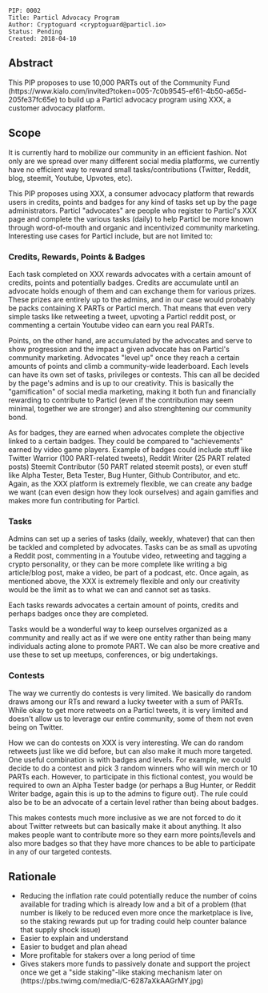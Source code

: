 <pre>
PIP: 0002
Title: Particl Advocacy Program
Author: Cryptoguard <cryptoguard@particl.io>
Status: Pending
Created: 2018-04-10
</pre>

==Abstract==
This PIP proposes to use 10,000 PARTs out of the Community Fund (https://www.kialo.com/invited?token=005-7c0b9545-ef61-4b50-a65d-205fe37fc65e) to build up a Particl advocacy program using XXX, a customer advocacy platform. 

==Scope==
It is currently hard to mobilize our community in an efficient fashion. Not only are we spread over many different social media platforms, we currently have no efficient way to reward small tasks/contributions (Twitter, Reddit, blog, steemit, Youtube, Upvotes, etc).

This PIP proposes using XXX, a consumer advocacy platform that rewards users in credits, points and badges for any kind of tasks set up by the page administrators. Particl "advocates" are people who register to Particl's XXX page and complete the various tasks (daily) to help Particl be more known through word-of-mouth and organic and incentivized community marketing. Interesting use cases for Particl include, but are not limited to:  

===Credits, Rewards, Points & Badges===
Each task completed on XXX rewards advocates with a certain amount of credits, points and potentially badges. Credits are accumulate until an advocate holds enough of them and can exchange them for various prizes. These prizes are entirely up to the admins, and in our case would probably be packs containing X PARTs or Particl merch. That means that even very simple tasks like retweeting a tweet, upvoting a Particl reddit post, or commenting a certain Youtube video can earn you real PARTs.

Points, on the other hand, are accumulated by the advocates and serve to show progression and the impact a given advocate has on Particl's community marketing. Advocates "level up" once they reach a certain amounts of points and climb a community-wide leaderboard. Each levels can have its own set of tasks, privileges or contests. This can all be decided by the page's admins and is up to our creativity. This is basically the "gamification" of social media marketing, making it both fun and financially rewarding to contribute to Particl (even if the contribution may seem minimal, together we are stronger) and also strenghtening our community bond. 

As for badges, they are earned when advocates complete the objective linked to a certain badges. They could be compared to "achievements" earned by video game players. Example of badges could include stuff like Twitter Warrior (100 PART-related tweets), Reddit Writer (25 PART related posts) Steemit Contributor (50 PART related steemit posts), or even stuff like Alpha Tester, Beta Tester, Bug Hunter, Github Contributor, and etc. Again, as the XXX platform is extremely flexible, we can create any badge we want (can even design how they look ourselves) and again gamifies and makes more fun contributing for Particl.

===Tasks===
Admins can set up a series of tasks (daily, weekly, whatever) that can then be tackled and completed by advocates. Tasks can be as small as upvoting a Reddit post, commenting in a Youtube video, retweeting and tagging a crypto personality, or they can be more complete like writing a big article/blog post, make a video, be part of a podcast, etc. Once again, as mentioned above, the XXX is extremely flexible and only our creativity would be the limit as to what we can and cannot set as tasks. 

Each tasks rewards advocates a certain amount of points, credits and perhaps badges once they are completed. 

Tasks would be a wonderful way to keep ourselves organized as a community and really act as if we were one entity rather than being many individuals acting alone to promote PART. We can also be more creative and use these to set up meetups, conferences, or big undertakings. 

===Contests===
The way we currently do contests is very limited. We basically do random draws among our RTs and reward a lucky tweeter with a sum of PARTs. While okay to get more retweets on a Particl tweets, it is very limited and doesn't allow us to leverage our entire community, some of them not even being on Twitter. 

How we can do contests on XXX is very interesting. We can do random retweets just like we did before, but can also make it much more targeted. One useful combination is with badges and levels. For example, we could decide to do a contest and pick 3 random winners who will win merch or 10 PARTs each. However, to participate in this fictional contest, you would be required to own an Alpha Tester badge (or perhaps a Bug Hunter, or Reddit Writer badge, again this is up to the admins to figure out). The rule could also be to be  an advocate of a certain level rather than being about badges. 

This makes contests much more inclusive as we are not forced to do it about Twitter retweets but can basically make it about anything. It also makes people want to contribute more so they earn more points/levels and also more badges so that they have more chances to be able to participate in any of our targeted contests. 

==Rationale==
* Reducing the inflation rate could potentially reduce the number of coins available for trading which is already low and a bit of a problem (that number is likely to be reduced even more once the marketplace is live, so the staking rewards put up for trading could help counter balance that supply shock issue)
* Easier to explain and understand
* Easier to budget and plan ahead
* More profitable for stakers over a long period of time
* Gives stakers more funds to passively donate and support the project once we get a "side staking"-like staking mechanism later on (https://pbs.twimg.com/media/C-6287aXkAAGrMY.jpg)
